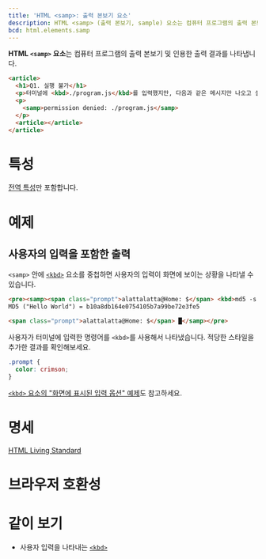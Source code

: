 ```yaml
---
title: 'HTML <samp>: 출력 본보기 요소'
description: HTML <samp> (출력 본보기, sample) 요소는 컴퓨터 프로그램의 출력 본보기 및 인용한 출력 결과를 나타냅니다.
bcd: html.elements.samp
---
```


**HTML `<samp>` 요소**는 컴퓨터 프로그램의 출력 본보기 및 인용한 출력 결과를 나타냅니다.

<HTMLDemo height={160}>

```html
<article>
  <h1>Q1. 실행 불가</h1>
  <p>터미널에 <kbd>./program.js</kbd>를 입력했지만, 다음과 같은 메시지만 나오고 실행이 되지 않습니다.</p>
  <p>
    <samp>permission denied: ./program.js</samp>
  </p>
  <article></article>
</article>
```

</HTMLDemo>

# 특성

[전역 특성](/docs/Web/HTML/Global_attributes)만 포함합니다.

# 예제

## 사용자의 입력을 포함한 출력

`<samp>` 안에 [`<kbd>`](./kbd) 요소를 중첩하면 사용자의 입력이 화면에 보이는 상황을 나타낼 수 있습니다.

```html name=kbd
<pre><samp><span class="prompt">alattalatta@Home: $</span> <kbd>md5 -s "Hello World!"</kbd>
MD5 ("Hello World") = b10a8db164e0754105b7a99be72e3fe5

<span class="prompt">alattalatta@Home: $</span> █</samp></pre>
```

사용자가 터미널에 입력한 명령어를 `<kbd>`를 사용해서 나타냈습니다. 적당한 스타일을 추가한 결과를 확인해보세요.

```css name=kbd
.prompt {
  color: crimson;
}
```

<LiveExample name="kbd" height={120} />

[`<kbd>` 요소의 "화면에 표시된 입력 옵션" 예제](./kbd#화면에-표시된-입력-옵션)도 참고하세요.

# 명세

[HTML Living Standard](https://html.spec.whatwg.org/multipage/semantics.html#the-samp-element)

# 브라우저 호환성

<BrowserCompat data={props.bcd} />

# 같이 보기

- 사용자 입력을 나타내는 [`<kbd>`](./kbd)
